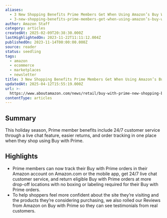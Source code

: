 ```yaml
---
aliases:
  - 3 New Shopping Benefits Prime Members Get When Using Amazon’s Buy With Prime
  - 3-new-shopping-benefits-prime-members-get-when-using-amazon’s-buy-with-prime
author: Amazon Staff
category: articles
createdAt: 2025-02-09T20:38:30.000Z
lastHighlightedOn: 2023-11-22T11:11:12.004Z
publishedOn: 2023-11-14T00:00:00.000Z
source: reader
status: seedling
tags:
  - amazon
  - ecommerce
  - marketplaces
  - newsletter
title: 3 New Shopping Benefits Prime Members Get When Using Amazon’s Buy With Prime
updatedAt: 2025-04-12T15:55:19.000Z
url: >-
  https://www.aboutamazon.com/news/retail/buy-with-prime-new-shopping-benefits-2023
contentType: articles
---
```

## Summary

This holiday season, Prime member benefits include 24/7 customer service through a live chat feature, easier returns, and order tracking in one place when they shop using Buy with Prime.

## Highlights

- Prime members can now track their Buy with Prime orders in their Amazon account on Amazon.com or the mobile app, get 24/7 live chat customer service, and return eligible Buy with Prime orders at more drop-off locations with no boxing or labeling required for their Buy with Prime orders.
- To help shoppers feel more confident about the site they’re visiting and the products they’re considering purchasing, we also rolled our Reviews from Amazon on Buy with Prime so they can see testimonials from real customers.

